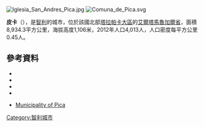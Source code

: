 [[Image:Iglesia_San_Andres_Pica.jpg|right]]
[[Image:Comuna_de_Pica.svg|right]]
{{Coord|20|29|21|S|69|19|46|W|display=title}}

'''皮卡'''（{{lang-es|Pica}}），是[[智利|智利]]的城市，位於該國北部[[塔拉帕卡大區|塔拉帕卡大區]]的[[艾爾塔馬魯加爾省|艾爾塔馬魯加爾省]]，面積8,934.3平方公里，海拔高度1,106米，2012年人口4,013人，人口密度每平方公里0.45人。

==參考資料==
*{{cite web |url= http://www.ine.cl/canales/chile_estadistico/censos_poblacion_vivienda/censo_pobl_vivi.php |title= National Statistics Institute |accessdate= 1 November 2010 |language= es |archive-date= 2019-01-06 |archive-url= https://web.archive.org/web/20190106234357/http://www.ine.cl/404.html?aspxerrorpath=%2Fcanales%2Fchile_estadistico%2Fcensos_poblacion_vivienda%2Fcenso_pobl_vivi.php |dead-url= no }}
*{{cite web |url=http://www.world-time-zones.org/zones/chile-time.htm |accessdate=9 September 2010 |title=Chile Time |publisher=WorldTimeZones.org |deadurl=yes |archiveurl=https://web.archive.org/web/20070911130719/http://www.world-time-zones.org/zones/chile-time.htm |archivedate=2007年9月11日 }}
*{{cite web |url=http://www.world-time-zones.org/zones/chile-summer-time.htm |accessdate=9 September 2010 |title=Chile Summer Time |publisher=WorldTimeZones.org |deadurl=yes |archiveurl=https://web.archive.org/web/20070911130451/http://www.world-time-zones.org/zones/chile-summer-time.htm |archivedate=2007年9月11日 }}
*{{URL|http://www.municipalidadpica.cl/}}
* {{es icon}} [http://www.municipalidadpica.cl/ Municipality of Pica] {{Wayback|url=http://www.municipalidadpica.cl/ |date=20100726101347 }}

{{Chile-geo-stub}}
[[Category:智利城市|Category:智利城市]]